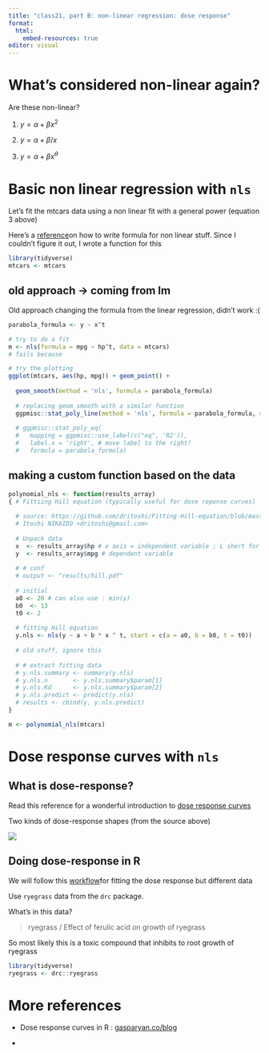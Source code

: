 ```yaml
---
title: "class21, part B: non-linear regression: dose response"
format: 
  html:
    embed-resources: true
editor: visual
---
```


# What's considered non-linear again?

Are these non-linear?

1.  $y = \alpha + \beta x^2$

2.  $y = \alpha + \beta/x$

3.  $y = \alpha + \beta x^\theta$

# Basic non linear regression with `nls`

Let's fit the mtcars data using a non linear fit with a general power (equation 3 above)

Here's a [reference](https://www.rdocumentation.org/packages/stats/versions/3.6.2/topics/formula)on how to write formula for non linear stuff. Since I couldn't figure it out, I wrote a function for this

```r

library(tidyverse)
mtcars <- mtcars
```

## old approach -\> coming from lm

Old approach changing the formula from the linear regression, didn't work :(

```r

parabola_formula <- y ~ x^t

# try to do a fit
m <- nls(formula = mpg ~ hp^t, data = mtcars)
# fails because 

# try the plotting
ggplot(mtcars, aes(hp, mpg)) + geom_point() + 
  
  geom_smooth(method = 'nls', formula = parabola_formula)
  
  # replacing geom_smooth with a similar function
  ggpmisc::stat_poly_line(method = 'nls', formula = parabola_formula, size = 0.5) #+ 
  
  # ggpmisc::stat_poly_eq(
  #   mapping = ggpmisc::use_label(c("eq", 'R2')),
  #   label.x = 'right', # move label to the right!
  #   formula = parabola_formula)

```

## making a custom function based on the data

```r

polynomial_nls <- function(results_array)
{ # Fittiing Hill equation (typically useful for dose reponse curves)
  
  # source: https://github.com/dritoshi/Fitting-Hill-equation/blob/master/bin/hill.r
  # Itoshi NIKAIDO <dritoshi@gmail.com>
  
  # Unpack data
  x  <- results_array$hp # x axis = independent variable ; L short for ligand
  y  <- results_array$mpg # dependent variable
  
  # # conf
  # output <- "results/hill.pdf"
  
  # initial
  a0 <- 20 # can also use : min(y)
  b0  <- 13
  t0 <- 2
  
  # fitting Hill equation
  y.nls <- nls(y ~ a + b * x ^ t, start = c(a = a0, b = b0, t = t0))
  
  # old stuff, ignore this
  
  # # extract fitting data
  # y.nls.summary <- summary(y.nls)
  # y.nls.n       <- y.nls.summary$param[1]
  # y.nls.Kd      <- y.nls.summary$param[2]
  # y.nls.predict <- predict(y.nls)
  # results <- cbind(y, y.nls.predict)
}
```

```r

m <- polynomial_nls(mtcars)
```

# Dose response curves with `nls`

## What is dose-response?

Read this reference for a wonderful introduction to [dose response curves](https://bioassay.dk/intro-dose-respons-a-bioassay-curve/)

Two kinds of dose-response shapes (from the source above)

![](images/dose_response_2.webp)

## Doing dose-response in R

We will follow this [workflow](https://jpquast.github.io/protti/articles/data_analysis_dose_response_workflow.html#fitting-dose-response-curves)for fitting the dose response but different data

Use `ryegrass` data from the `drc` package.

What's in this data?

> ryegrass / Effect of ferulic acid on growth of ryegrass

So most likely this is a toxic compound that inhibits to root growth of ryegrass

```r

library(tidyverse)
ryegrass <- drc::ryegrass


```

# More references

-   Dose response curves in R : [gasparyan.co/blog](https://gasparyan.co/post/drc/2018-03-19-r-rmarkdown/)

-   
